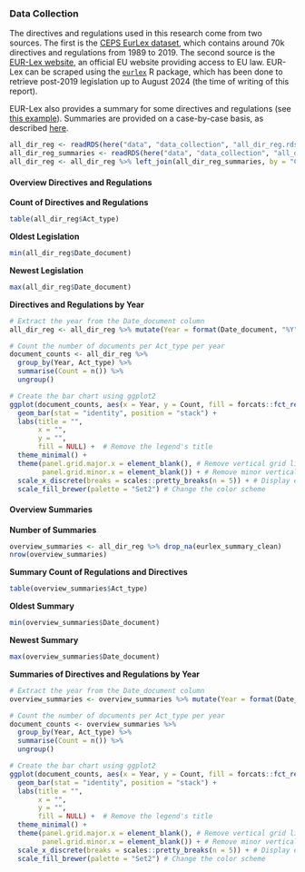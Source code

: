 ### Data Collection

The directives and regulations used in this research come from two sources. The first is the [CEPS EurLex dataset](https://dataverse.harvard.edu/dataset.xhtml?persistentId=doi:10.7910/DVN/0EGYWY), which contains around 70k directives and regulations from 1989 to 2019. The second source is the [EUR-Lex website](https://eur-lex.europa.eu/), an official EU website providing access to EU law. EUR-Lex can be scraped using the [`eurlex`](https://michalovadek.github.io/eurlex/) R package, which has been done to retrieve post-2019 legislation up to August 2024 (the time of writing of this report).

EUR-Lex also provides a summary for some directives and regulations (see [this example](https://eur-lex.europa.eu/legal-content/EN/LSU/?uri=CELEX:32019L0904&qid=1719922563047)). Summaries are provided on a case-by-case basis, as described [here](https://eur-lex.europa.eu/browse/summaries.html).

```r
all_dir_reg <- readRDS(here("data", "data_collection", "all_dir_reg.rds"))
all_dir_reg_summaries <- readRDS(here("data", "data_collection", "all_dir_reg_summaries.rds"))
all_dir_reg <- all_dir_reg %>% left_join(all_dir_reg_summaries, by = "CELEX")
```

#### Overview Directives and Regulations

**Count of Directives and Regulations**
```r
table(all_dir_reg$Act_type)
```

**Oldest Legislation**
```r
min(all_dir_reg$Date_document)
```

**Newest Legislation**
```r
max(all_dir_reg$Date_document)
```

**Directives and Regulations by Year**
```r
# Extract the year from the Date_document column
all_dir_reg <- all_dir_reg %>% mutate(Year = format(Date_document, "%Y"))

# Count the number of documents per Act_type per year
document_counts <- all_dir_reg %>%
  group_by(Year, Act_type) %>%
  summarise(Count = n()) %>%
  ungroup()

# Create the bar chart using ggplot2
ggplot(document_counts, aes(x = Year, y = Count, fill = forcats::fct_rev(Act_type))) +
  geom_bar(stat = "identity", position = "stack") +
  labs(title = "",
       x = "",
       y = "",
       fill = NULL) +  # Remove the legend's title
  theme_minimal() +
  theme(panel.grid.major.x = element_blank(), # Remove vertical grid lines
        panel.grid.minor.x = element_blank()) + # Remove minor vertical grid lines
  scale_x_discrete(breaks = scales::pretty_breaks(n = 5)) + # Display every 5 years on the x-axis
  scale_fill_brewer(palette = "Set2") # Change the color scheme
```

#### Overview Summaries

**Number of Summaries**
```r
overview_summaries <- all_dir_reg %>% drop_na(eurlex_summary_clean)
nrow(overview_summaries)
```

**Summary Count of Regulations and Directives**
```r
table(overview_summaries$Act_type)
```

**Oldest Summary**
```r
min(overview_summaries$Date_document)
```

**Newest Summary**
```r
max(overview_summaries$Date_document)
```

**Summaries of Directives and Regulations by Year**
```r
# Extract the year from the Date_document column
overview_summaries <- overview_summaries %>% mutate(Year = format(Date_document, "%Y"))

# Count the number of documents per Act_type per year
document_counts <- overview_summaries %>%
  group_by(Year, Act_type) %>%
  summarise(Count = n()) %>%
  ungroup()

# Create the bar chart using ggplot2
ggplot(document_counts, aes(x = Year, y = Count, fill = forcats::fct_rev(Act_type))) +
  geom_bar(stat = "identity", position = "stack") +
  labs(title = "",
       x = "",
       y = "",
       fill = NULL) +  # Remove the legend's title
  theme_minimal() +
  theme(panel.grid.major.x = element_blank(), # Remove vertical grid lines
        panel.grid.minor.x = element_blank()) + # Remove minor vertical grid lines
  scale_x_discrete(breaks = scales::pretty_breaks(n = 5)) + # Display every 5 years on the x-axis
  scale_fill_brewer(palette = "Set2") # Change the color scheme
```
